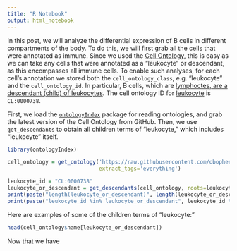 ```yaml
---
title: "R Notebook"
output: html_notebook
---
```


In this post, we will analyze the differential expression of B cells in different compartments of the body. To do this, we will first grab all the cells that were annotated as immune. Since we used the [Cell Ontology](http://obofoundry.org/ontology/cl.html), this is easy as we can take any cells that were annotated as a "leukocyte" or descendant, as this encompasses all immune cells. To enable such analyses, for each cell's annotation we stored both the `cell_ontology_class`, e.g. "leukocyte" and the `cell_ontology_id`. In particular, B cells, which are [lymphoctes, are a descendant (child) of leukocytes](http://www.ontobee.org/ontology/CL?iri=http://purl.obolibrary.org/obo/CL_0000542). The cell ontology ID for [leukocyte](http://purl.obolibrary.org/obo/CL_0000738) is `CL:0000738`. 

First, we load the [`ontologyIndex`](https://www.rdocumentation.org/packages/ontologyIndex/versions/2.4) package for reading ontologies, and grab the latest version of the Cell Ontology from GitHub. Then, we use `get_descendants` to obtain all children terms of "leukocyte," which includes "leukocyte" itself.

```r
library(ontologyIndex)

cell_ontology = get_ontology('https://raw.githubusercontent.com/obophenotype/cell-ontology/master/cl-basic.obo',
                             extract_tags='everything')

leukocyte_id = "CL:0000738"
leukocyte_or_descendant = get_descendants(cell_ontology, roots=leukocyte_id)
print(paste("length(leukocyte_or_descendant)", length(leukocyte_or_descendant)))
print(paste("leukocyte_id %in% leukocyte_or_descendant", leukocyte_id %in% leukocyte_or_descendant))
```

Here are examples of some of the children terms of "leukocyte:"

```r
head(cell_ontology$name[leukocyte_or_descendant])
```


Now that we have 

